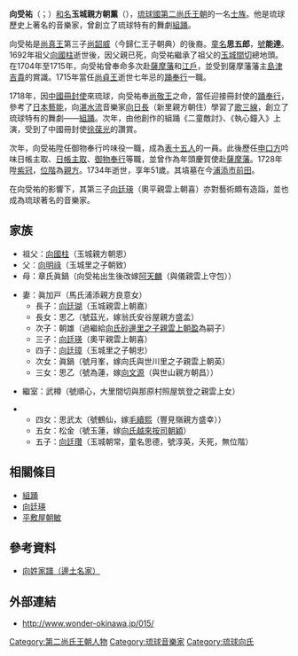 {{noteTA
|1=zh-hans:组踊; zh-hant:組踊;
|2=zh-hans:踊奉行; zh-hant:踊奉行;
|3=zh-hans:玉城里之子; zh-hant:玉城里之子;
|4=zh-hans:筑登之; zh-hant:筑登之;
}}
{{東亞男性歷史人物
|名稱 =向受祐
|身份 =[[琉球國|琉球]][[第二尚氏王朝|第二尚氏王朝]]音樂家
|國家 =琉球國
|屆數 =
|最高職務 =[[申口方|申口方]][[御物奉行|御物奉行]]
|前任 = 
|繼任 = 
|畫像 =
|說明 =
|姓 =
|名 =
|姓名 =向受祐
|字 =
|名乘 =朝薰
|官職 =
|封爵 =玉城[[親方|親方]]
|封號 =
|御稱號 =
|宮號1 =
|宮號2 =
|封地 =
|神號 =
|尊號 =
|族裔 = 
|旗籍 =
|府邸 =
|世系 = 
|初名 =
|乳名 =
|幼名 =
|兒名 =
|童名 =
|小字 =
|別名 =
|號 =
|法號 =
|院號 =
|其他名號 =
|出生日期 =1684年
|出生地點 =
|婚年 =
|逝世年 =1734年
|逝世地 =
|諡號 =
|墳墓 =[[浦添市|浦添市]]前田
|父親 =[[向明祿|向明祿]]（玉城里之子朝致）
|嫡母 =
|母親 =章氏眞鍋（向受祐出生後改嫁阿天麟（與儀親雲上守包））
|元配 =
|正室 =
|妻 =眞加戸
|繼室 =武樽（號順心）
|平妻 =
|側室 =
|元配之父 =
|元配之嫡母 =
|元配之母 =
|正室之父 =
|正室之嫡母 =
|正室之母 =
|妻之父 =馬氏浦添親方良意
|妻之嫡母 =
|妻之母 =
|繼室之父 =大里間切與那原村照屋筑登之親雲上
|繼室之嫡母 =
|繼室之母 =
|平妻之父 =
|平妻之嫡母 =
|平妻之母 =
|兄弟 =
|姊妹 =
|嫡兄弟 =
|嫡姊妹 =
|庶兄弟 =
|庶姊妹 =
|同胞兄弟 =
|同胞姊妹 =
|異母兄弟 =
|異母姊妹 =
|異父兄弟 =
|異父姊妹 =
|繼兄弟 =
|繼姊妹 =
|子 =
|女 =
|嫡子 =[[向廷瑚|向廷瑚]]（玉城親雲上朝嘉）<br />朝雄（過繼給向氏砂邊里之子親雲上朝盈為嗣子）<br />[[向廷瑛|向廷瑛]]（奧平親雲上朝喜）<br />[[向廷璋|向廷璋]]（玉城里之子朝忠）
|嫡女 =思乙（號茲光，嫁翁氏安谷屋親方盛孟）<br />眞鍋（號月峯，嫁向氏與世川里之子親雲上朝英）<br />思乙（號為蓮，嫁向文源（與世山親方朝昌））
|庶子 =[[向廷瓚|向廷瓚]]（玉城朝常，童名思德，號淳英，夭死，無位階）
|庶女 =思武太（號鶴仙，嫁毛續熙（豐見嶺親方盛幸））<br />松金（號玉蓮，嫁向氏越來按司朝穎）
|養子 =
|養女 =
|繼子 =
|繼女 =
|其他親屬 =
|出身 = 
|功名 =
|著作 =[[組踊|組踊]]作品：<br />「執心鐘入」<br />「銘苅子」<br />「孝行之卷」<br />「女物狂」<br />「二童敵討」
|注釋 =
}}
'''向受祐'''（{{ryu|r=向受祐|kn=ショージュユー|rm=Shoo-zuyuu|f=h}}；{{bd|1684年||1734年||}}）[[和名|和名]]'''玉城親方朝薰'''（{{ryu|r=玉城 親方 朝薫|kn=タマグシク ウェーカタ チョークン|rm=Tamagusiku Ueekata Cookun}}），[[琉球國|琉球國]][[第二尚氏王朝|第二尚氏王朝]]的一名[[士族|士族]]。他是琉球歷史上著名的音樂家，曾創立了琉球特有的舞劇[[組踊|組踊]]。

向受祐是[[尚真王|尚真王]]第三子[[尚韶威|尚韶威]]（今歸仁王子朝典）的後裔。[[童名|童名]]'''思五郎'''，[[號|號]]'''能達'''。1692年祖父[[向國柱|向國柱]]逝世後，因父親已死，向受祐繼承了祖父的[[玉城間切|玉城間切]]總地頭。在1704年至1715年，向受祐曾奉命多次赴[[薩摩藩|薩摩藩]]和[[江戶|江戶]]，並受到薩摩藩藩主[[島津吉貴|島津吉貴]]的賞識。1715年當任[[尚貞王|尚貞王]]逝世七年忌的[[踊奉行|踊奉行]]一職。

1718年，因[[中國|中國]][[冊封使|冊封使]]來琉球，向受祐奉[[尚敬王|尚敬王]]之命，當任迎接冊封使的[[踊奉行|踊奉行]]，參考了[[日本傳統藝能|日本藝能]]，向[[湛水流|湛水流]]音樂家[[向日長|向日長]]（新里親方朝住）學習了[[歌三線|歌三線]]，創立了琉球特有的舞劇——[[組踊|組踊]]。次年，由他創作的組踊《二童敵討》、《執心鐘入》上演，受到了中國冊封使[[徐葆光|徐葆光]]的讚賞。

次年，向受祐陞任御物奉行吟味役一職，成為[[表十五人|表十五人]]的一員。此後歷任[[申口方|申口方]]吟味日帳主取、[[日帳主取|日帳主取]]、[[御物奉行|御物奉行]]等職，並曾作為年頭慶賀使赴[[薩摩藩|薩摩藩]]。1728年陞[[紫冠|紫冠]]，[[琉球位階|位階]]為[[親方|親方]]。1734年逝世，享年51歲。其墳墓在今[[浦添市|浦添市]][[前田|前田]]。

在向受祐的影響下，其第三子[[向廷瑛|向廷瑛]]（奧平親雲上朝喜）亦對藝術頗有造詣，並也成為琉球著名的音樂家。
== 家族 ==
*祖父：[[向國柱|向國柱]]（玉城親方朝恩）
*父：[[向明祿|向明祿]]（玉城里之子朝致） 
*母：章氏眞鍋（向受祐出生後改嫁[[阿天麟|阿天麟]]（與儀親雲上守包））
 
*妻：眞加戸（馬氏浦添親方良意女） 
**長子：[[向廷瑚|向廷瑚]]（玉城親雲上朝嘉） 
**長女：思乙（號茲光，嫁翁氏安谷屋親方盛孟） 
**次子：朝雄（過繼給[[砂邊朝盈|向氏砂邊里之子親雲上朝盈]]為嗣子） 
**三子：[[向廷瑛|向廷瑛]]（奧平親雲上朝喜） 
**四子：[[向廷璋|向廷璋]]（玉城里之子朝忠） 
**次女：眞鍋（號月峯，嫁向氏與世川里之子親雲上朝英） 
**三女：思乙（號為蓮，嫁[[向文源|向文源]]（與世山親方朝昌））
 
*繼室：武樽（號順心，大里間切與那原村照屋筑登之親雲上女） 

**四女：思武太（號鶴仙，嫁[[毛續熙|毛續熙]]（豐見嶺親方盛幸）） 
**五女：松金（號玉蓮，嫁[[越來朝穎|向氏越來按司朝穎]]） 
**五子：[[向廷瓚|向廷瓚]]（玉城朝常，童名思德，號淳英，夭死，無位階） 
== 相關條目 ==
*[[組踊|組踊]]
*[[向廷瑛|向廷瑛]]
*[[平敷屋朝敏|平敷屋朝敏]]
== 參考資料 ==
*[https://web.archive.org/web/20041112163603/http://www2.oiu.ac.jp/5/kan1/296.htm 向姓家譜（邊土名家）]
== 外部連結 ==
*{{ja}} http://www.wonder-okinawa.jp/015/{{Wayback|url=http://www.wonder-okinawa.jp/015/ |date=20091123134404 }}
[[Category:第二尚氏王朝人物|Category:第二尚氏王朝人物]]
[[Category:琉球音樂家|Category:琉球音樂家]]
[[Category:琉球向氏|Category:琉球向氏]]